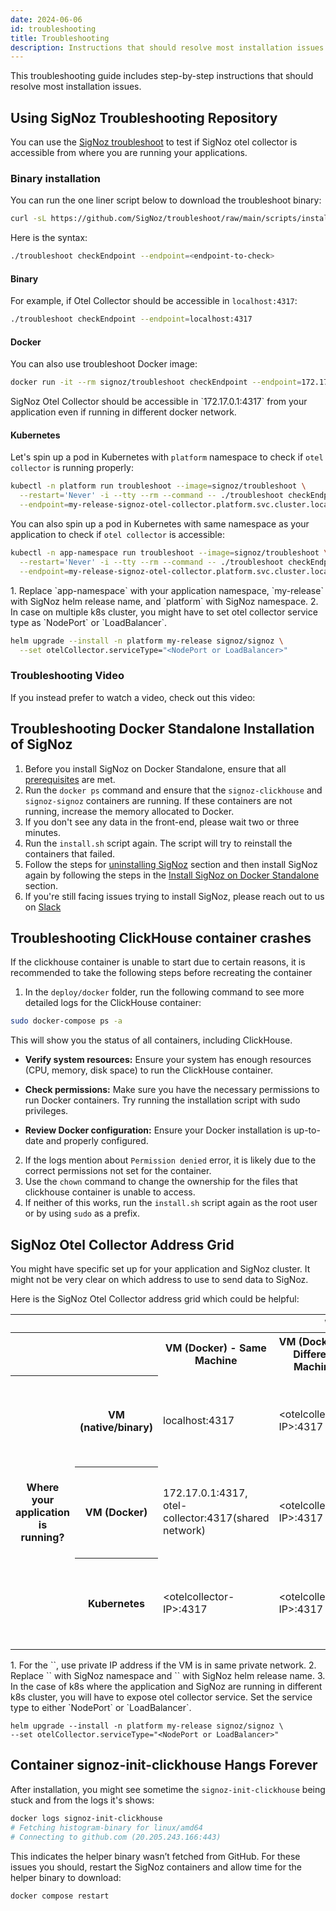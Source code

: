 ```yaml
---
date: 2024-06-06
id: troubleshooting
title: Troubleshooting
description: Instructions that should resolve most installation issues
---
```


This troubleshooting guide includes step-by-step instructions that should resolve most installation issues.

## Using SigNoz Troubleshooting Repository

You can use the [SigNoz troubleshoot](https://github.com/SigNoz/troubleshoot) to test if SigNoz otel collector
is accessible from where you are running your applications.

### Binary installation

You can run the one liner script below to download the troubleshoot binary:

```bash
curl -sL https://github.com/SigNoz/troubleshoot/raw/main/scripts/install.sh | bash
```

Here is the syntax:

```bash
./troubleshoot checkEndpoint --endpoint=<endpoint-to-check>
```

#### Binary

For example, if Otel Collector should be accessible in `localhost:4317`:

```bash
./troubleshoot checkEndpoint --endpoint=localhost:4317
```

#### Docker

You can also use troubleshoot Docker image:

```bash
docker run -it --rm signoz/troubleshoot checkEndpoint --endpoint=172.17.0.1:4317
```

<Admonition>
SigNoz Otel Collector should be accessible in `172.17.0.1:4317` from your application even if running in different docker network.
</Admonition>

#### Kubernetes

Let's spin up a pod in Kubernetes with `platform` namespace to check if `otel collector` is running properly:

```bash
kubectl -n platform run troubleshoot --image=signoz/troubleshoot \
  --restart='Never' -i --tty --rm --command -- ./troubleshoot checkEndpoint \
  --endpoint=my-release-signoz-otel-collector.platform.svc.cluster.local:4317
```

You can also spin up a pod in Kubernetes with same namespace as your application to check if `otel collector` is accessible:

```bash
kubectl -n app-namespace run troubleshoot --image=signoz/troubleshoot \
  --restart='Never' -i --tty --rm --command -- ./troubleshoot checkEndpoint \
  --endpoint=my-release-signoz-otel-collector.platform.svc.cluster.local:4317
```

<Admonition>
  1. Replace `app-namespace` with your application namespace, `my-release` with SigNoz helm release name, and `platform` with SigNoz namespace.
  2. In case on multiple k8s cluster, you might have to set otel collector service type as `NodePort` or `LoadBalancer`.
</Admonition>

```bash
helm upgrade --install -n platform my-release signoz/signoz \
  --set otelCollector.serviceType="<NodePort or LoadBalancer>"
```



### Troubleshooting Video

If you instead prefer to watch a video, check out this video:

 

<div style={{
  maxHeight:"535px",
  overflow:"hidden",
  postiton:"relative"
}}>
<YouTube id="Y7OkvmuTRQ8" mute={false} />
</div>




## Troubleshooting Docker Standalone Installation of SigNoz

1. Before you install SigNoz on Docker Standalone, ensure that all [prerequisites](/docs/install/docker/#prerequisites) are met.
2. Run the `docker ps` command and ensure that the `signoz-clickhouse` and `signoz-signoz` containers are running. If these containers are not running, increase the memory allocated to Docker.
3. If you don't see any data in the front-end, please wait two or three minutes.
4. Run the `install.sh` script again. The script will try to reinstall the containers that failed.
5. Follow the steps for [uninstalling SigNoz](/docs/operate/docker-standalone/#uninstall-signoz) section and then install SigNoz again by following the steps in the [Install SigNoz on Docker Standalone](/docs/install/docker) section.
6. If you're still facing issues trying to install SigNoz, please reach out to us on [Slack](https://signoz.io/slack) 

## Troubleshooting ClickHouse container crashes

If the clickhouse container is unable to start due to certain reasons, it is recommended to take the following steps before 
recreating the container

1. In the `deploy/docker` folder, run the following command to see more detailed logs for the ClickHouse container:
```bash
sudo docker-compose ps -a
``` 
This will show you the status of all containers, including ClickHouse.

- **Verify system resources:** Ensure your system has enough resources (CPU, memory, disk space) to run the ClickHouse container.

- **Check permissions:** Make sure you have the necessary permissions to run Docker containers. Try running the installation script with sudo privileges.

- **Review Docker configuration:** Ensure your Docker installation is up-to-date and properly configured.

2. If the logs mention about `Permission denied` error, it is likely due to the correct permissions not set for the container.
3. Use the `chown` command to change the ownership for the files that clickhouse container is unable to access.
4. If neither of this works, run the `install.sh` script again as the root user or by using `sudo` as a prefix.

## SigNoz Otel Collector Address Grid

You might have specific set up for your application and SigNoz cluster.
It might not be very clear on which address to use to send data to SigNoz.

Here is the SigNoz Otel Collector address grid which could be helpful:

<table class="custom-table">
    <thead>
        <tr>
            <th colspan="2"></th>
            <th colspan="4">Where SigNoz is installed?</th>
        </tr>
    </thead>
    <tbody>
    	<tr>
            <th colspan="2"></th>
        	<th>VM (Docker) - Same Machine</th>
            <th>VM (Docker) - Different Machine</th>
            <th>K8s (Same Cluster)</th>
            <th>K8s (Different Cluster)</th>
        </tr>
    	<tr>
            <th rowspan="4">Where your application is running?</th>
            <th>VM (native/binary)</th>
            <td>localhost:4317</td>
            <td>&lt;otelcollector-IP&gt;:4317</td>
            <td>&lt;k8s-node-IP>:&lt;otelcollector-node-port&gt;, &lt;k8s-loadbalancer-IP&gt;:4317</td>
            <td>&lt;k8s-node-IP>:&lt;otelcollector-node-port&gt;, &lt;k8s-loadbalancer-IP&gt;:4317</td>
        </tr>
        <tr>
            <th>VM (Docker)</th>
            <td>172.17.0.1:4317, otel-collector:4317(shared network)</td>
            <td>&lt;otelcollector-IP&gt;:4317</td>
            <td>&lt;k8s-node-IP&gt;:&lt;otelcollector-node-port&gt;, &lt;k8s-loadbalancer-IP&gt;:4317</td>
            <td>&lt;k8s-node-IP&gt;:&lt;otelcollector-node-port&gt;, &lt;k8s-loadbalancer-IP&gt;:4317</td>
        </tr>
        <tr>
            <th>Kubernetes</th>
            <td>&lt;otelcollector-IP&gt;:4317</td>
            <td>&lt;otelcollector-IP&gt;:4317</td>
            <td>&lt;release-name&gt;-signoz-otel-collector.&lt;namespace&gt;.svc.cluster.local:4317</td>
            <td>&lt;k8s-node-IP&gt;:&lt;otelcollector-node-port&gt;, &lt;k8s-loadbalancer-IP&gt;:4317</td>
        </tr>
    </tbody>
</table>


<Admonition>
1. For the `<otelcollector-IP>`, use private IP address if the VM is in same private network.
2. Replace `<namespace>` with SigNoz namespace and `<release-name>` with SigNoz helm
  release name.
3. In the case of k8s where the application and SigNoz are running in different k8s cluster, you will have to expose otel collector service.
  Set the service type to either `NodePort` or `LoadBalancer`.
</Admonition>

  ```
  helm upgrade --install -n platform my-release signoz/signoz \
  --set otelCollector.serviceType="<NodePort or LoadBalancer>"
  ```


## Container signoz-init-clickhouse Hangs Forever 

After installation, you might see sometime the `signoz-init-clickhouse` being stuck and from the logs it's shows:
```bash
docker logs signoz-init-clickhouse
# Fetching histogram-binary for linux/amd64
# Connecting to github.com (20.205.243.166:443)
```
This indicates the helper binary wasn’t fetched from GitHub. For these issues you should, restart the SigNoz containers and allow time for the helper binary to download:

```bash
docker compose restart
```